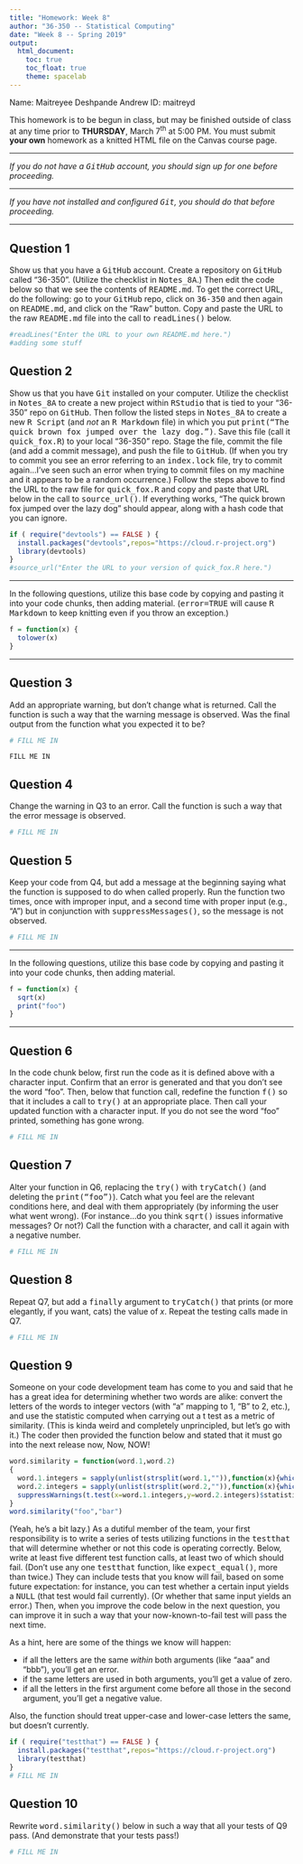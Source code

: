 ```yaml
---
title: "Homework: Week 8"
author: "36-350 -- Statistical Computing"
date: "Week 8 -- Spring 2019"
output:
  html_document:
    toc: true
    toc_float: true
    theme: spacelab
---
```


Name: Maitreyee Deshpande
Andrew ID: maitreyd 

This homework is to be begun in class, but may be finished outside of class at any time prior to **THURSDAY**, March 7<sup>th</sup> at 5:00 PM. You must submit **your own** homework as a knitted HTML file on the Canvas course page.

---

*If you do not have a <tt>GitHub</tt> account, you should sign up for one before proceeding.*

---

*If you have not installed and configured <tt>Git</tt>, you should do that before proceeding.*

---

## Question 1

Show us that you have a <tt>GitHub</tt> account. Create a repository on <tt>GitHub</tt> called "36-350". (Utilize the checklist in <tt>Notes_8A</tt>.) Then edit the code below so that we see the contents of <tt>README.md</tt>. To get the correct URL, do the following: go to your <tt>GitHub</tt> repo, click on <tt>36-350</tt> and then again on <tt>README.md</tt>, and click on the "Raw" button. Copy and paste the URL to the raw <tt>README.md</tt> file into the call to <tt>readLines()</tt> below.
```r
#readLines("Enter the URL to your own README.md here.")
#adding some stuff 
```

## Question 2

Show us that you have <tt>Git</tt> installed on your computer. Utilize the checklist in <tt>Notes_8A</tt> to create a new project within <tt>RStudio</tt> that is tied to your "36-350" repo on <tt>GitHub</tt>. Then follow the listed steps in <tt>Notes_8A</tt> to create a new <tt>R Script</tt> (and *not* an <tt>R Markdown</tt> file) in which you put <tt>print("The quick brown fox jumped over the lazy dog.")</tt>. Save this file (call it <tt>quick_fox.R</tt>) to your local "36-350" repo. Stage the file, commit the file (and add a commit message), and push the file to <tt>GitHub</tt>. (If when you try to commit you see an error referring to an <tt>index.lock</tt> file, try to commit again...I've seen such an error when trying to commit files on my machine and it appears to be a random occurrence.) Follow the steps above to find the URL to the raw file for <tt>quick_fox.R</tt> and copy and paste that URL below in the call to <tt>source_url()</tt>. If everything works, "The quick brown fox jumped over the lazy dog" should appear, along with a hash code that you can ignore.
```r
if ( require("devtools") == FALSE ) {
  install.packages("devtools",repos="https://cloud.r-project.org")
  library(devtools)
}
#source_url("Enter the URL to your version of quick_fox.R here.")
```

---

In the following questions, utilize this base code by copying and pasting it into your code chunks, then adding material. (<tt>error=TRUE</tt> will cause <tt>R Markdown</tt> to keep knitting even if you throw an exception.)
```r
f = function(x) { 
  tolower(x) 
}
```

---

## Question 3

Add an appropriate warning, but don't change what is returned. Call the function is such a way that the warning message is observed. Was the final output from the function what you expected it to be?
```r
# FILL ME IN
```
```
FILL ME IN
```

## Question 4

Change the warning in Q3 to an error. Call the function is such a way that the error message is observed.
```r
# FILL ME IN
```

## Question 5

Keep your code from Q4, but add a message at the beginning saying what the function is supposed to do when called properly. Run the function two times, once with improper input, and a second time with proper input (e.g., "A") but in conjunction with <tt>suppressMessages()</tt>, so the message is not observed.
```r
# FILL ME IN
```

---

In the following questions, utilize this base code by copying and pasting it into your code chunks, then adding material.
```r
f = function(x) { 
  sqrt(x)
  print("foo")
}
```

---

## Question 6

In the code chunk below, first run the code as it is defined above with a character input. Confirm that an error is generated and that you don't see the word "foo". Then, below that function call, redefine the function <tt>f()</tt> so that it includes a call to <tt>try()</tt> at an appropriate place. Then call your updated function with a character input. If you do not see the word "foo" printed, something has gone wrong.
```r
# FILL ME IN
```

## Question 7

Alter your function in Q6, replacing the <tt>try()</tt> with <tt>tryCatch()</tt> (and deleting the <tt>print("foo")</tt>). Catch what you feel are the relevant conditions here, and deal with them appropriately (by informing the user what went wrong). (For instance...do you think <tt>sqrt()</tt> issues informative messages? Or not?) Call the function with a character, and call it again with a negative number.
```r
# FILL ME IN
```

## Question 8

Repeat Q7, but add a <tt>finally</tt> argument to <tt>tryCatch()</tt> that prints (or more elegantly, if you want, cats) the value of $x$. Repeat the testing calls made in Q7.

```r
# FILL ME IN
```

## Question 9

Someone on your code development team has come to you and said that he has a great idea for determining whether two words are alike: convert the letters of the words to integer vectors (with "a" mapping to 1, "B" to 2, etc.), and use the statistic computed when carrying out a t test as a metric of similarity. (This is kinda weird and completely unprincipled, but let's go with it.) The coder then provided the function below and stated that it must go into the next release now, Now, NOW!
```r
word.similarity = function(word.1,word.2)
{
  word.1.integers = sapply(unlist(strsplit(word.1,"")),function(x){which(letters==x)})
  word.2.integers = sapply(unlist(strsplit(word.2,"")),function(x){which(letters==x)})
  suppressWarnings(t.test(x=word.1.integers,y=word.2.integers)$statistic[[1]])
}
word.similarity("foo","bar")
```
(Yeah, he's a bit lazy.) As a dutiful member of the team, your first responsibility is to write a series of tests utilizing functions in the <tt>testthat</tt> that will determine whether or not this code is operating correctly. Below, write at least five different test function calls, at least two of which should fail. (Don't use any one <tt>testthat</tt> function, like <tt>expect_equal()</tt>, more than twice.) They can include tests that you know will fail, based on some future expectation: for instance, you can test whether a certain input yields a <tt>NULL</tt> (that test would fail currently). (Or whether that same input yields an error.) Then, when you improve the code below in the next question, you can improve it in such a way that your now-known-to-fail test will pass the next time.

As a hint, here are some of the things we know will happen:

- if all the letters are the same *within* both arguments (like "aaa" and "bbb"), you'll get an error.
- if the same letters are used in both arguments, you'll get a value of zero.
- if all the letters in the first argument come before all those in the second argument, you'll get a negative value.

Also, the function should treat upper-case and lower-case letters the same, but doesn't currently.

```r
if ( require("testthat") == FALSE ) {
  install.packages("testthat",repos="https://cloud.r-project.org")
  library(testthat)
}
# FILL ME IN
```

## Question 10

Rewrite <tt>word.similarity()</tt> below in such a way that all your tests of Q9 pass. (And demonstrate that your tests pass!)
```r
# FILL ME IN
```